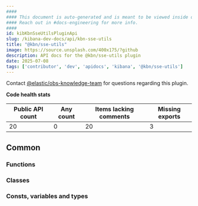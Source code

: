 ```yaml
---
####
#### This document is auto-generated and is meant to be viewed inside our experimental, new docs system.
#### Reach out in #docs-engineering for more info.
####
id: kibKbnSseUtilsPluginApi
slug: /kibana-dev-docs/api/kbn-sse-utils
title: "@kbn/sse-utils"
image: https://source.unsplash.com/400x175/?github
description: API docs for the @kbn/sse-utils plugin
date: 2025-07-08
tags: ['contributor', 'dev', 'apidocs', 'kibana', '@kbn/sse-utils']
---
```




Contact [@elastic/obs-knowledge-team](https://github.com/orgs/elastic/teams/obs-knowledge-team) for questions regarding this plugin.

**Code health stats**

| Public API count  | Any count | Items lacking comments | Missing exports |
|-------------------|-----------|------------------------|-----------------|
| 20 | 0 | 20 | 3 |

## Common

### Functions
<DocDefinitionList data={kbnSseUtilsObj.common.functions}/>

### Classes
<DocDefinitionList data={kbnSseUtilsObj.common.classes}/>

### Consts, variables and types
<DocDefinitionList data={kbnSseUtilsObj.common.misc}/>

